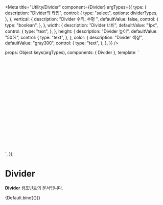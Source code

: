 
<Meta
  title="Utility/Divider"
  component={Divider}
    argTypes={{
        type: {
          description: "Divider의 타입",
          control: {
            type: "select",
            options: dividerTypes,
          },
        },
        vertical: {
          description: "Divider 수직, 수평 ",
          defaultValue: false,
          control: {
              type: "boolean",
          },
        },
        width: {
            description: "Divider 너비",
            defaultValue: "1px",
            control: {
                type: "text",
            },
        },
        height: {
            description: "Divider 높이",
            defaultValue: "50%",
            control: {
                type: "text",
            },
        },
        color: {
            description: "Divider 색상",
            defaultValue: "gray300",
            control: {
                type: "text",
            },
        },
    }}
/>

  props: Object.keys(argTypes),
  components: { Divider },
  template: `
  <div class="mt-20" style="position:relative; height:300px">
        <Divider :type="type"
                 :vertical="vertical"
                 :width="width"
                 :height="height"
                 :color="color"/>
    </div>`,
});

# Divider

**Divider** 컴포넌트의 문서입니다.

<Story name="Default" height="100px">
    {Default.bind({})}
</Story>

<ArgsTable story="Default" />

